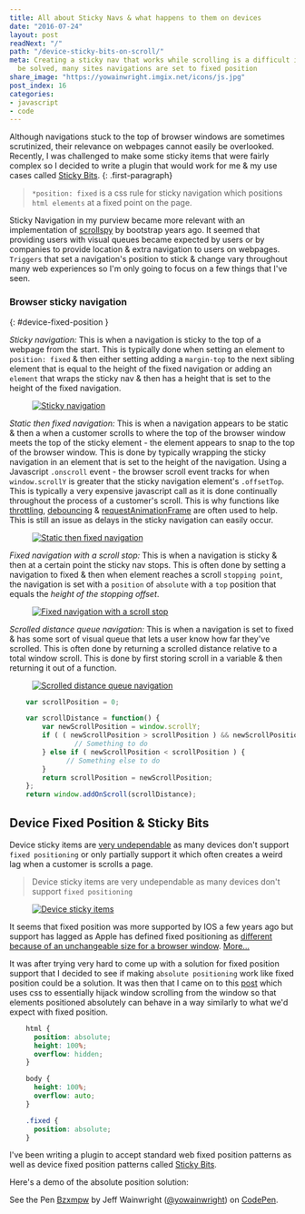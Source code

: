 ```yaml
---
title: All about Sticky Navs & what happens to them on devices
date: "2016-07-24"
layout: post
readNext: "/"
path: "/device-sticky-bits-on-scroll/"
meta: Creating a sticky nav that works while scrolling is a difficult issue that must
  be solved, many sites navigations are set to fixed position
share_image: "https://yowainwright.imgix.net/icons/js.jpg"
post_index: 16
categories:
- javascript
- code
---
```


Although navigations stuck to the top of browser windows are sometimes scrutinized, their relevance on webpages cannot easily be overlooked. Recently, I was challenged to make some sticky items that were fairly complex so I decided to write a plugin that would work for me & my use cases called [Sticky Bits](https://github.com/yowainwright/sticky-bits).
{: .first-paragraph}

> `*position: fixed` is a css rule for sticky navigation which positions `html elements` at a fixed point on the page.

Sticky Navigation in my purview became more relevant with an implementation of [scrollspy](http://v4-alpha.getbootstrap.com/components/scrollspy/) by bootstrap years ago. It seemed that providing users with visual queues became expected by users or by companies to provide location & extra navigation to users on webpages. `Triggers` that set a navigation's position to stick & change vary throughout many web experiences so I'm only going to focus on a few things that I've seen.

### Browser sticky navigation
{: #device-fixed-position }

*Sticky navigation:* This is when a navigation is sticky to the top of a webpage from the start. This is typically done when setting an element to `position: fixed` & then either setting adding a `margin-top` to the next sibling element that is equal to the height of the fixed navigation or adding an `element` that wraps the sticky nav & then has a height that is set to the height of the fixed navigation.

<figure>
	<a href="https://www.dollarshaveclub.com/blades">
	<img src="https://yowainwright.imgix.net/device-scrolling/dsc-fixed-nav.jpg?w=800&h=800&fit=crop&crop=focalpoint&auto=format" alt="Sticky navigation" />
	</a>
</figure>

*Static then fixed navigation:* This is when a navigation appears to be static & then a when a customer scrolls to where the top of the browser window meets the top of the sticky element - the element appears to snap to the top of the browser window. This is done by typically  wrapping the sticky navigation in an element that is set to the height of the navigation. Using a Javascript `.onscroll` event - the browser scroll event tracks for when `window.scrollY` is greater that the sticky navigation element's `.offsetTop`. This is typically a very expensive javascript call as it is done continually throughout the process of a customer's scroll. This is why functions like [throttling](https://remysharp.com/2010/07/21/throttling-function-calls), [debouncing](https://davidwalsh.name/javascript-debounce-function) & [requestAnimationFrame](https://developer.mozilla.org/en-US/docs/Web/API/window/requestAnimationFrame) are often used to help. This is still an issue as delays in the sticky navigation can easily occur.

<figure>
	<a href="https://medium.com/">
	<img src="https://yowainwright.imgix.net/device-scrolling/Medium.jpg?w=800&h=800&fit=crop&crop=focalpoint&auto=format" alt="Static then fixed navigation" />
	</a>
</figure>

*Fixed navigation with a scroll stop:* This is when a navigation is sticky & then at a certain point the sticky nav stops. This is often done by setting a navigation to fixed & then when element reaches a scroll `stopping point`, the navigation is set with a `position` of `absolute` with a `top` position that equals the _height of the stopping offset_.

<figure>
<a href="http://www.billboard.com/">
	<img src="https://yowainwright.imgix.net/device-scrolling/billboard.jpg?w=800&h=800&fit=crop&crop=focalpoint&auto=format" alt="Fixed navigation with a scroll stop" />
	</a>
</figure>

*Scrolled distance queue navigation:* This is when a navigation is set to fixed & has some sort of visual queue that lets a user know how far they've scrolled. This is often done by returning a scrolled distance relative to a total window scroll. This is done by first storing scroll in a variable & then returning it out of a function.

<figure>
	<a href="http://www.hollywoodreporter.com/features/beverly-hills-1-billion-vineyard-819299">
	<img src="https://yowainwright.imgix.net/device-scrolling/thr.jpg?w=800&h=800&fit=crop&crop=focalpoint&auto=format" alt="Scrolled distance queue navigation" />
	</a>
</figure>

```javascript
	var scrollPosition = 0;

	var scrollDistance = function() {
		var newScrollPosition = window.scrollY;
		if ( ( newScrollPosition > scrollPosition ) && newScrollPosition > somethingToMeasure ) {
		    	// Something to do
		} else if ( newScrollPosition < scrollPosition ) {
		      // Something else to do
		}
		return scrollPosition = newScrollPosition;
	};
	return window.addOnScroll(scrollDistance);
```

## Device Fixed Position & Sticky Bits

Device sticky items are [very undependable](http://bradfrost.com/blog/mobile/fixed-position/) as many devices don't support `fixed positioning` or only partially support it which often creates a weird lag when a customer is scrolls a page.

> Device sticky items are very undependable as many devices don't support `fixed positioning`

<figure>
	<a href="http://leafo.net/sticky-kit/">
	<img src="https://yowainwright.imgix.net/device-scrolling/leafo.jpg?w=800&h=800&fit=crop&crop=focalpoint&auto=format" alt="Device sticky items" />
	</a>
</figure>

It seems that fixed position was more supported by IOS a few years ago but support has lagged as Apple has defined fixed positioning as [different because of an unchangeable size for a browser window](https://developer.apple.com/library/ios/technotes/tn2010/tn2262/_index.html#//apple_ref/doc/uid/DTS40009577-CH1-SAFARI_ON_IPAD_READINESS_CHECKLIST-4__MODIFY_CODE_THAT_RELIES_ON_CSS_FIXED_POSITIONING). [More...](https://developer.apple.com/library/ios/documentation/AppleApplications/Reference/SafariWebContent/AdjustingtheTextSize/AdjustingtheTextSize.html)

It was after trying very hard to come up with a solution for fixed position support that I decided to see if making `absolute positioning` work like fixed position could be a solution. It was then that I came on to this [post](https://coderwall.com/p/8rz_7g/how-to-emulate-position-fixed-using-absolute-positioning) which uses css to essentially hijack window scrolling from the window so that elements positioned absolutely can behave in a way similarly to what we'd expect with fixed position.

```css
	html {
	  position: absolute;
	  height: 100%;
	  overflow: hidden;
	}

	body {
	  height: 100%;
	  overflow: auto;
	}

	.fixed {
	  position: absolute;
	}
```

I've been writing a plugin to accept standard web fixed position patterns as well as device fixed position patterns called [Sticky Bits](https://github.com/yowainwright/sticky-bits).

Here's a demo of the absolute position solution:

<p data-height="265" data-theme-id="0" data-slug-hash="Bzxmpw" data-default-tab="js,result" data-user="yowainwright" data-embed-version="2" class="codepen">See the Pen <a href="http://codepen.io/yowainwright/pen/Bzxmpw/">Bzxmpw</a> by Jeff Wainwright (<a href="http://codepen.io/yowainwright">@yowainwright</a>) on <a href="http://codepen.io">CodePen</a>.</p>
<script async src="//assets.codepen.io/assets/embed/ei.js"></script>







